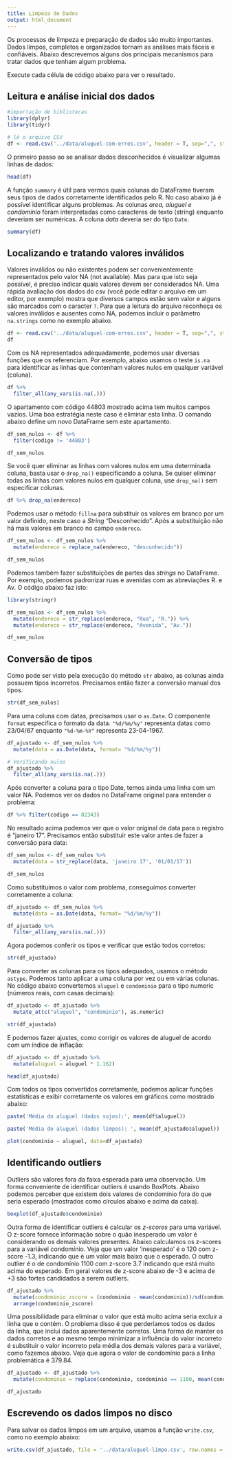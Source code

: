 ```yaml
---
title: Limpeza de Dados
output: html_document
---
```



Os processos de limpeza e preparação de dados são muito importantes. Dados limpos, completos e organizados tornam as análises mais fáceis e confiáveis. Abaixo descrevemos alguns dos principais mecanismos para tratar dados que tenham algum problema.

Execute cada célula de código abaixo para ver o resultado.

## Leitura e análise inicial dos dados


```r
#importação de bibliotecas
library(dplyr)
library(tidyr)

# lê o arquivo CSV
df <- read.csv('../data/aluguel-com-erros.csv', header = T, sep=",", stringsAsFactors = FALSE)

```


O primeiro passo ao se analisar dados desconhecidos é visualizar algumas linhas de dados:

```r
head(df)
```

A função `summary` é útil para vermos quais colunas do DataFrame tiveram seus tipos de dados corretamente identificados pelo R. No caso abaixo já é possível identificar alguns problemas. As colunas *area, aluguel e condomínio* foram interpretadas como caracteres de texto (string) enquanto deveriam ser numéricas. A coluna *data* deveria ser do tipo `Date`.


```r
summary(df)
```

## Localizando e tratando valores inválidos

Valores inválidos ou não existentes podem ser convenientemente representados pelo valor NA (not available). Mas para que isto seja possível, é preciso indicar quais valores devem ser considerados NA. Uma rápida avaliação dos dados do csv (você pode editar o arquivo em um editor, por exemplo) mostra que diversos campos estão sem valor e alguns são marcados com o caracter `?`. Para que a leitura do arquivo reconheça os valores inválidos e ausentes como NA, podemos incluir o parâmetro `na.strings` como no exemplo abaixo.

```r
df <- read.csv('../data/aluguel-com-erros.csv', header = T, sep=",", stringsAsFactors = FALSE, na.strings=c("","NA", "?"))
df
```
Com os NA representados adequadamente, podemos usar diversas funções que os referenciam. Por exemplo, abaixo usamos o teste `is.na` para identificar as linhas que contenham valores nulos em qualquer variável (coluna).
```r
df %>%
  filter_all(any_vars(is.na(.)))
```
O apartamento com código 44803 mostrado acima tem muitos campos vazios. Uma boa estratégia neste caso é eliminar esta linha. O comando abaixo define um novo DataFrame sem este apartamento.

```r
df_sem_nulos <- df %>%
  filter(codigo != '44803')

df_sem_nulos
```


Se você quer eliminar as linhas com valores nulos em uma determinada coluna, basta usar o `drop_na()` especificando a coluna. Se quiser eliminar todas as linhas com valores nulos em qualquer coluna, use `drop_na()` sem especificar colunas.

```r
df %>% drop_na(endereco)
```

Podemos usar o método `fillna` para substituir os valores em branco por um valor definido, neste caso a *String* "Desconhecido". Após a substituição não há mais valores em branco no campo `endereco`.
```r
df_sem_nulos <- df_sem_nulos %>% 
  mutate(endereco = replace_na(endereco, "desconhecido"))

df_sem_nulos
```

Podemos também fazer substituições de partes das *strings* no DataFrame. Por exemplo, podemos padronizar ruas e avenidas com as abreviações R. e Av. O código abaixo faz isto:

```r
library(stringr)

df_sem_nulos <- df_sem_nulos %>%
  mutate(endereco = str_replace(endereco, "Rua", "R.")) %>%
  mutate(endereco = str_replace(endereco, "Avenida", "Av.")) 

df_sem_nulos
```

## Conversão de tipos

Como pode ser visto pela execução do método `str` abaixo, as colunas ainda possuem tipos incorretos. Precisamos então fazer a conversão manual dos tipos.

```r
str(df_sem_nulos)
```

Para uma coluna com datas, precisamos usar o `as.Date`. O componente `format` especifica o formato da data. `"%d/%m/%y"` representa datas como 23/04/67 enquanto `"%d-%m-%Y"` representa 23-04-1967.

```r
df_ajustado <- df_sem_nulos %>% 
  mutate(data = as.Date(data, format= "%d/%m/%y"))

# Verificando nulos
df_ajustado %>%
  filter_all(any_vars(is.na(.)))
```
Após converter a coluna para o tipo Date, temos ainda uma linha com um valor NA. Podemos ver os dados no DataFrame original para entender o problema:
```r
df %>% filter(codigo == 82343)
```
No resultado acima podemos ver que o valor original de data para o registro é "janeiro 17". Precisamos então substituir este valor antes de fazer a conversão para data:
```r
df_sem_nulos <- df_sem_nulos %>%
  mutate(data = str_replace(data, 'janeiro 17', '01/01/17'))

df_sem_nulos
```

Como substituímos o valor com problema, conseguimos converter corretamente a coluna:

```r
df_ajustado <- df_sem_nulos %>% 
  mutate(data = as.Date(data, format= "%d/%m/%y"))

df_ajustado %>%
  filter_all(any_vars(is.na(.)))
```


Agora podemos conferir os tipos e verificar que estão todos corretos:

```r
str(df_ajustado)
```

Para converter as colunas para os tipos adequados, usamos o método `astype`. Podemos tanto aplicar a uma coluna por vez ou em várias colunas. No código abaixo convertemos `aluguel` e `condominio` para o tipo numeric (números reais, com casas decimais):

```r
df_ajustado <- df_ajustado %>% 
  mutate_at(c("aluguel", "condominio"), as.numeric)

str(df_ajustado)
```
E podemos fazer ajustes, como corrigir os valores de aluguel de acordo com um índice de inflação:

```r
df_ajustado <- df_ajustado %>% 
  mutate(aluguel = aluguel * 1.162)

head(df_ajustado)
```


Com todos os tipos convertidos corretamente, podemos aplicar funções estatísticas e exibir corretamente os valores em gráficos como mostrado abaixo:

```r
paste('Média do aluguel (dados sujos):', mean(df$aluguel))

paste('Média do aluguel (dados limpos): ', mean(df_ajustado$aluguel))
```
```r
plot(condominio ~ aluguel, data=df_ajustado)
```

## Identificando outliers

Outliers são valores fora da faixa esperada para uma observação. Um forma conveniente de identificar outliers é usando BoxPlots. Abaixo podemos perceber que existem dois valores de condomínio fora do que seria esperado (mostrados como círculos abaixo e acima da caixa).

```r
boxplot(df_ajustado$condominio)
```

Outra forma de identificar outliers é calcular os *z-scores* para uma variável. O z-score fornece informação sobre o quão inesperado um valor é considerando os demais valores presentes. Abaixo calculamos os z-scores para a variável condomínio. Veja que um valor 'inesperado' é o 120 com z-score -1.3, indicando que é um valor mais baixo que o esperado. O outro outlier é o de condomínio 1100 com z-score 3.7 indicando que está muito acima do esperado. Em geral valores de z-score abaixo de -3 e acima de +3 são fortes candidados a serem outliers.

```r
df_ajustado %>% 
  mutate(condominio_zscore = (condominio - mean(condominio))/sd(condominio)) %>%
  arrange(condominio_zscore)
```

Uma possibilidade para eliminar o valor que está muito acima seria excluir a linha que o contém. O problema disso é que perderíamos todos os dados da linha, que inclui dados aparentemente corretos. Uma forma de manter os dados corretos e ao mesmo tempo minimizar a influência do valor incorreto é substituir o valor incorreto pela média dos demais valores para a variável, como fazemos abaixo. Veja que agora o valor de condomínio para a linha problemática é 379.84.

```r
df_ajustado <- df_ajustado %>% 
  mutate(condominio = replace(condominio, condominio == 1100, mean(condominio)))

df_ajustado
```

## Escrevendo os dados limpos no disco

Para salvar os dados limpos em um arquivo, usamos a função `write.csv`, como no exemplo abaixo:

```r
write.csv(df_ajustado, file = '../data/aluguel-limpo.csv', row.names = FALSE)
```

